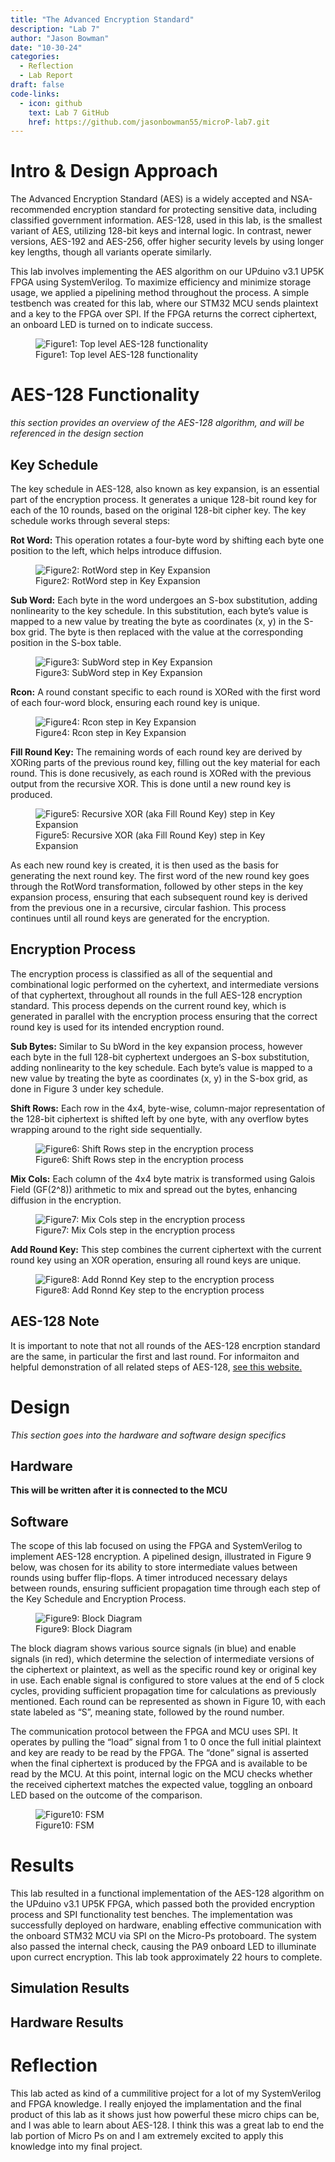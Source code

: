 ```yaml
---
title: "The Advanced Encryption Standard"
description: "Lab 7"
author: "Jason Bowman"
date: "10-30-24"
categories:
  - Reflection
  - Lab Report
draft: false
code-links:
  - icon: github
    text: Lab 7 GitHub
    href: https://github.com/jasonbowman55/microP-lab7.git
---
```


# Intro & Design Approach
The Advanced Encryption Standard (AES) is a widely accepted and NSA-recommended encryption standard for protecting sensitive data, including classified government information. AES-128, used in this lab, is the smallest variant of AES, utilizing 128-bit keys and internal logic. In contrast, newer versions, AES-192 and AES-256, offer higher security levels by using longer key lengths, though all variants operate similarly.

This lab involves implementing the AES algorithm on our UPduino v3.1 UP5K FPGA using SystemVerilog. To maximize efficiency and minimize storage usage, we applied a pipelining method throughout the process. A simple testbench was created for this lab, where our STM32 MCU sends plaintext and a key to the FPGA over SPI. If the FPGA returns the correct ciphertext, an onboard LED is turned on to indicate success.

![Figure1: Top level AES-128 functionality](images/aes-128.jpeg)

# AES-128 Functionality
*this section provides an overview of the AES-128 algorithm, and will be referenced in the design section*

## Key Schedule
The key schedule in AES-128, also known as key expansion, is an essential part of the encryption process. It generates a unique 128-bit round key for each of the 10 rounds, based on the original 128-bit cipher key. The key schedule works through several steps:

**Rot Word:** This operation rotates a four-byte word by shifting each byte one position to the left, which helps introduce diffusion.

![Figure2: RotWord step in Key Expansion](images/rot_word.jpeg)

**Sub Word:** Each byte in the word undergoes an S-box substitution, adding nonlinearity to the key schedule. In this substitution, each byte's value is mapped to a new value by treating the byte as coordinates (x, y) in the S-box grid. The byte is then replaced with the value at the corresponding position in the S-box table.

![Figure3: SubWord step in Key Expansion](images/sbox.jpeg)

**Rcon:** A round constant specific to each round is XORed with the first word of each four-word block, ensuring each round key is unique.

![Figure4: Rcon step in Key Expansion](images/rcon.jpeg)

**Fill Round Key:** The remaining words of each round key are derived by XORing parts of the previous round key, filling out the key material for each round. This is done recusively, as each round is XORed with the previous output from the recursive XOR. This is done until a new round key is produced.

![Figure5: Recursive XOR (aka Fill Round Key) step in Key Expansion](images/recursive_xor.jpeg)

As each new round key is created, it is then used as the basis for generating the next round key. The first word of the new round key goes through the RotWord transformation, followed by other steps in the key expansion process, ensuring that each subsequent round key is derived from the previous one in a recursive, circular fashion. This process continues until all round keys are generated for the encryption.

## Encryption Process
The encryption process is classified as all of the sequential and combinational logic performed on the cyhertext, and intermediate versions of that cyphertext, throughout all rounds in the full AES-128 encryption standard. This process depends on the current round key, which is generated in parallel with the encryption process ensuring that the correct round key is used for its intended encryption round.

**Sub Bytes:** Similar to Su bWord in the key expansion process, however each byte in the full 128-bit cyphertext undergoes an S-box substitution, adding nonlinearity to the key schedule. Each byte's value is mapped to a new value by treating the byte as coordinates (x, y) in the S-box grid, as done in Figure 3 under key schedule.

**Shift Rows:** Each row in the 4x4, byte-wise, column-major representation of the 128-bit ciphertext is shifted left by one byte, with any overflow bytes wrapping around to the right side sequentially.

![Figure6: Shift Rows step in the encryption process](images/shift_rows.jpeg)

**Mix Cols:** Each column of the 4x4 byte matrix is transformed using Galois Field (GF(2^8)) arithmetic to mix and spread out the bytes, enhancing diffusion in the encryption.

![Figure7: Mix Cols step in the encryption process](images/mix_cols.jpeg)

**Add Round Key:** This step combines the current ciphertext with the current round key using an XOR operation, ensuring all round keys are unique.

![Figure8: Add Ronnd Key step to the encryption process](images/add_round_key.jpeg)

## AES-128 Note
It is important to note that not all rounds of the  AES-128 encrption standard are the same, in particular the first and last round. For informaiton and helpful demonstration of all related steps of AES-128, [see this website.](https://legacy.cryptool.org/en/cto/aes-animation)

# Design
*This section goes into the hardware and software design specifics*

## Hardware
**This will be written after it is connected to the MCU**

## Software
The scope of this lab focused on using the FPGA and SystemVerilog to implement AES-128 encryption. A pipelined design, illustrated in Figure 9 below, was chosen for its ability to store intermediate values between rounds using buffer flip-flops. A timer introduced necessary delays between rounds, ensuring sufficient propagation time through each step of the Key Schedule and Encryption Process.

![Figure9: Block Diagram](images/main_bd.jpeg)

The block diagram shows various source signals (in blue) and enable signals (in red), which determine the selection of intermediate versions of the ciphertext or plaintext, as well as the specific round key or original key in use. Each enable signal is configured to store values at the end of 5 clock cycles, providing sufficient propagation time for calculations as previously mentioned. Each round can be represented as shown in Figure 10, with each state labeled as "S", meaning state, followed by the round number.

The communication protocol between the FPGA and MCU uses SPI. It operates by pulling the "load" signal from 1 to 0 once the full initial plaintext and key are ready to be read by the FPGA. The "done" signal is asserted when the final ciphertext is produced by the FPGA and is available to be read by the MCU. At this point, internal logic on the MCU checks whether the received ciphertext matches the expected value, toggling an onboard LED based on the outcome of the comparison.

![Figure10: FSM](images/fsm.jpeg)

# Results
This lab resulted in a functional implementation of the AES-128 algorithm on the UPduino v3.1 UP5K FPGA, which passed both the provided encryption process and SPI functionality test benches. The implementation was successfully deployed on hardware, enabling effective communication with the onboard STM32 MCU via SPI on the Micro-Ps protoboard. The system also passed the internal check, causing the PA9 onboard LED to illuminate upon currect encryption. This lab took approximately 22 hours to complete.

## Simulation Results

## Hardware Results

# Reflection
This lab acted as kind of a cummilitive project for a lot of my SystemVerilog and FPGA knowledge. I really enjoyed the implamentation and the final product of this lab as it shows just how powerful these micro chips can be, and I was able to learn about AES-128. I think this was a great lab to end the lab portion of Micro Ps on and I am extremely excited to apply this knowledge into my final project.